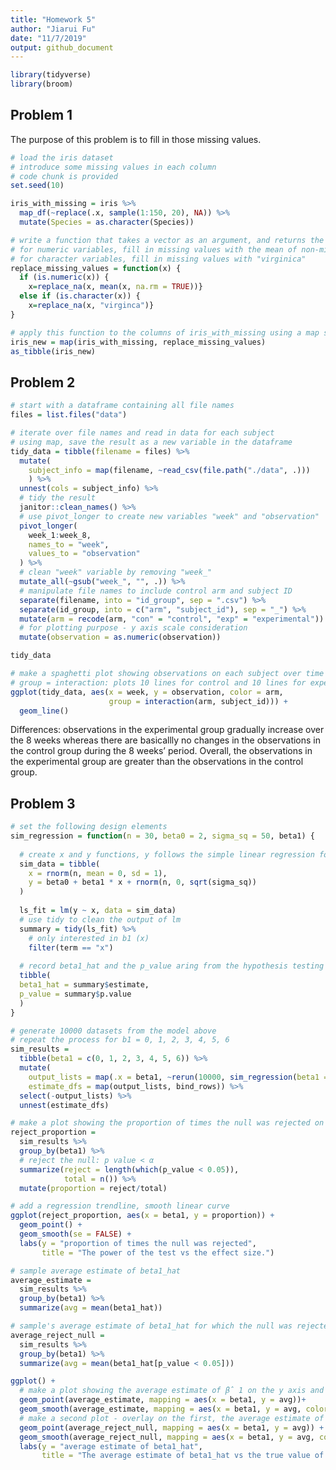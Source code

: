 ```yaml
---
title: "Homework 5"
author: "Jiarui Fu"
date: "11/7/2019"
output: github_document
---
```


```r
library(tidyverse)
library(broom)
```

## Problem 1
The purpose of this problem is to fill in those missing values.
```r
# load the iris dataset
# introduce some missing values in each column
# code chunk is provided
set.seed(10)

iris_with_missing = iris %>% 
  map_df(~replace(.x, sample(1:150, 20), NA)) %>%
  mutate(Species = as.character(Species))

# write a function that takes a vector as an argument, and returns the resulting vector
# for numeric variables, fill in missing values with the mean of non-missing values
# for character variables, fill in missing values with "virginica"
replace_missing_values = function(x) {
  if (is.numeric(x)) {
    x=replace_na(x, mean(x, na.rm = TRUE))}
  else if (is.character(x)) {
    x=replace_na(x, "virginca")}
}

# apply this function to the columns of iris_with_missing using a map statement
iris_new = map(iris_with_missing, replace_missing_values) 
as_tibble(iris_new)
```

## Problem 2
```r
# start with a dataframe containing all file names
files = list.files("data") 

# iterate over file names and read in data for each subject
# using map, save the result as a new variable in the dataframe
tidy_data = tibble(filename = files) %>% 
  mutate(
    subject_info = map(filename, ~read_csv(file.path("./data", .)))
    ) %>% 
  unnest(cols = subject_info) %>% 
  # tidy the result
  janitor::clean_names() %>% 
  # use pivot_longer to create new variables "week" and "observation"
  pivot_longer(
    week_1:week_8,
    names_to = "week", 
    values_to = "observation"
  ) %>% 
  # clean "week" variable by removing "week_"
  mutate_all(~gsub("week_", "", .)) %>% 
  # manipulate file names to include control arm and subject ID
  separate(filename, into = "id_group", sep = ".csv") %>% 
  separate(id_group, into = c("arm", "subject_id"), sep = "_") %>% 
  mutate(arm = recode(arm, "con" = "control", "exp" = "experimental")) %>% 
  # for plotting purpose - y axis scale consideration
  mutate(observation = as.numeric(observation))

tidy_data

# make a spaghetti plot showing observations on each subject over time
# group = interaction: plots 10 lines for control and 10 lines for experimental over 8 weeks
ggplot(tidy_data, aes(x = week, y = observation, color = arm, 
                      group = interaction(arm, subject_id))) +
  geom_line()
```

Differences: observations in the experimental group gradually increase over the 8 weeks whereas there are basicallly no changes in the observations in the control group during the 8 weeks' period. Overall, the observations in the experimental group are greater than the observations in the control group. 

## Problem 3
```r
# set the following design elements
sim_regression = function(n = 30, beta0 = 2, sigma_sq = 50, beta1) {
  
  # create x and y functions, y follows the simple linear regression formula 
  sim_data = tibble(
    x = rnorm(n, mean = 0, sd = 1),
    y = beta0 + beta1 * x + rnorm(n, 0, sqrt(sigma_sq))
  )
  
  ls_fit = lm(y ~ x, data = sim_data)
  # use tidy to clean the output of lm
  summary = tidy(ls_fit) %>% 
    # only interested in b1 (x)
    filter(term == "x")
  
  # record beta1_hat and the p_value aring from the hypothesis testing in a tibble
  tibble(
  beta1_hat = summary$estimate,
  p_value = summary$p.value
  )
}

# generate 10000 datasets from the model above
# repeat the process for b1 = 0, 1, 2, 3, 4, 5, 6
sim_results = 
  tibble(beta1 = c(0, 1, 2, 3, 4, 5, 6)) %>% 
  mutate(
    output_lists = map(.x = beta1, ~rerun(10000, sim_regression(beta1 = .x))),
    estimate_dfs = map(output_lists, bind_rows)) %>% 
  select(-output_lists) %>% 
  unnest(estimate_dfs)

# make a plot showing the proportion of times the null was rejected on the y axis and the true value of β1 on the x axis
reject_proportion = 
  sim_results %>% 
  group_by(beta1) %>% 
  # reject the null: p value < α
  summarize(reject = length(which(p_value < 0.05)),
            total = n()) %>% 
  mutate(proportion = reject/total)

# add a regression trendline, smooth linear curve
ggplot(reject_proportion, aes(x = beta1, y = proportion)) + 
  geom_point() +
  geom_smooth(se = FALSE) +
  labs(y = "proportion of times the null was rejected",
       title = "The power of the test vs the effect size.")

# sample average estimate of beta1_hat
average_estimate = 
  sim_results %>% 
  group_by(beta1) %>% 
  summarize(avg = mean(beta1_hat))

# sample's average estimate of beta1_hat for which the null was rejected
average_reject_null = 
  sim_results %>% 
  group_by(beta1) %>% 
  summarize(avg = mean(beta1_hat[p_value < 0.05]))

ggplot() +
  # make a plot showing the average estimate of β̂ 1 on the y axis and the true value of β1 on the x axis
  geom_point(average_estimate, mapping = aes(x = beta1, y = avg))+
  geom_smooth(average_estimate, mapping = aes(x = beta1, y = avg, color = "sample average"), se = FALSE) +
  # make a second plot - overlay on the first, the average estimate of β̂ 1 only in samples for which the null was rejected on the y axis and the true value of β1 on the x axis
  geom_point(average_reject_null, mapping = aes(x = beta1, y = avg)) +
  geom_smooth(average_reject_null, mapping = aes(x = beta1, y = avg, color = "samples for which the null was rejected"), se = FALSE) +
  labs(y = "average estimate of beta1_hat",
       title = "The average estimate of beta1_hat vs the true value of beta1.")
```







